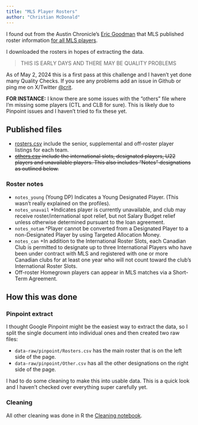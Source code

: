 ```yaml
---
title: "MLS Player Rosters"
author: "Christian McDonald"
---
```


I found out from the Austin Chronicle's [Eric Goodman](https://x.com/Goodman/status/1786068099470446775) that MLS published roster information [for all MLS players](https://mlssoccer.app.box.com/s/e8eu9jpgtk09j03ynasb6zpd6hur37yk).

I downloaded the rosters in hopes of extracting the data.

> THIS IS EARLY DAYS AND THERE MAY BE QUALITY PROBLEMS

As of May 2, 2024 this is a first pass at this challenge and I haven't yet done many Quality Checks. If you see any problems add an issue in Github or ping me on X/Twitter [@crit](https://twitter.com/crit).

**FOR INSTANCE:** I know there are some issues with the "others" file where I'm missing some players (CTL and CLB for sure). This is likely due to Pinpoint issues and I haven't tried to fix these yet.

## Published files

- [rosters.csv](data-out/rosters.csv) include the senior, supplemental and off-roster player listings for each team.
- ~~[others.csv](data-out/others.csv) include the international slots, designated players, U22 players and unavailable players. This also includes "Notes" designations as outlined below.~~

### Roster notes

- `notes_young` (Young DP) Indicates a Young Designated Player. (This wasn't really explained on the profiles).
- `notes_unavail` *Indicates player is currently unavailable, and club may receive roster/international spot relief, but not Salary Budget relief unless otherwise determined pursuant to the loan agreement.
- `notes_notam` ^Player cannot be converted from a Designated Player to a non-Designated Player by using Targeted Allocation Money.
- `notes_can` +In addition to the International Roster Slots, each Canadian Club is permitted to designate up to three International Players who have been under contract with MLS and registered with one or more Canadian clubs for at least one year who will not count toward the club’s International Roster Slots.
- Off-roster Homegrown players can appear in MLS matches via a Short-Term Agreement.


## How this was done

### Pinpoint extract 

I thought Google Pinpoint might be the easiest way to extract the data, so I split the single document into individual ones and then created two raw files:

- `data-raw/pinpoint/Rosters.csv` has the main roster that is on the left side of the page.
- `data-raw/pinpoint/Other.csv` has all the other designations on the right side of the page.

I had to do some cleaning to make this into usable data. This is a quick look and I haven't checked over everything super carefully yet.

### Cleaning

All other cleaning was done in R the [Cleaning notebook](01-cleaning.qmd).
